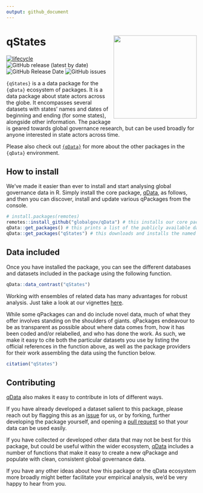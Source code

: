 ```yaml
---
output: github_document
---
```

# qStates <img src="man/figures/qStates_hexlogo.png" align="right" width="220"/>

<!-- badges: start -->
[![lifecycle](https://img.shields.io/badge/lifecycle-experimental-orange.svg)](https://www.tidyverse.org/lifecycle/#experimental)
![GitHub release (latest by date)](https://img.shields.io/github/v/release/globalgov/qStates)
![GitHub Release Date](https://img.shields.io/github/release-date/globalgov/qstates)
![GitHub issues](https://img.shields.io/github/issues-raw/globalgov/qStates)
<!-- badges: end -->

`{qStates}` is a a data package for the `{qData}` ecosystem of packages. It is a data package about state actors across the globe. It encompasses several datasets with states' names and dates of beginning and ending (for some states), alongside other information. The package is geared towards global governance research, but can be used broadly for anyone interested in state actors across time. 

Please also check out [`{qData}`](https://github.com/globalgov) for more about the other packages in the `{qData}` environment. 

## How to install

We've made it easier than ever to install and start analysing global governance data in R.
Simply install the core package, [qData](https://github.com/globalgov/qData), as follows,
and then you can discover, install and update various qPackages from the console.

```r
# install.packages(remotes)
remotes::install_github("globalgov/qData") # this installs our core package, the only one you need to do independently
qData::get_packages() # this prints a list of the publicly available data packages currently available
qData::get_packages("qStates") # this downloads and installs the named package
```

## Data included

Once you have installed the package, you can see the different databases and datasets
included in the package using the following function.

```r
qData::data_contrast("qStates")
```

Working with ensembles of related data has many advantages for robust analysis.
Just take a look at our vignettes [here](https://globalgov.github.io/qData/articles/user.html).

While some qPackages can and do include novel data,
much of what they offer involves standing on the shoulders of giants.
qPackages endeavour to be as transparent as possible about where data comes from, 
how it has been coded and/or relabelled, and who has done the work.
As such, we make it easy to cite both the particular datasets you use
by listing the official references in the function above,
as well as the package providers for their work assembling the data
using the function below.

```r
citation("qStates")
```

## Contributing

[qData](https://github.com/globalgov/qData/blob/main/.github/CONTRIBUTING.md) also makes it easy to contribute in lots of different ways.

If you have already developed a dataset salient to this package,
please reach out by flagging this as an [issue](https://github.com/globalgov/qStates/issues) for us,
or by forking, further developing the package yourself, and opening a [pull request](https://github.com/globalgov/qStates/pulls)
so that your data can be used easily.

If you have collected or developed other data that may not be best for this package,
but could be useful within the wider ecosystem, 
[qData](https://github.com/globalgov/qData) includes a number of functions that make it easy
to create a new qPackage and populate with clean, consistent global governance data.

If you have any other ideas about how this package or the qData ecosystem more broadly
might better facilitate your empirical analysis, we'd be very happy to hear from you.

